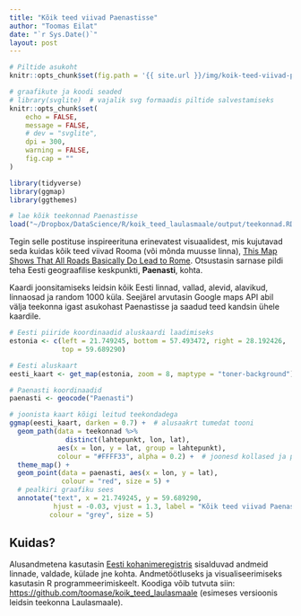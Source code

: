 ```yaml
---
title: "Kõik teed viivad Paenastisse"
author: "Toomas Eilat"
date: "`r Sys.Date()`"
layout: post
---
```


```r
# Piltide asukoht
knitr::opts_chunk$set(fig.path = '{{ site.url }}/img/koik-teed-viivad-paenastisse-')
```

```r
# graafikute ja koodi seaded
# library(svglite)  # vajalik svg formaadis piltide salvestamiseks
knitr::opts_chunk$set(
    echo = FALSE, 
    message = FALSE,
    # dev = "svglite",
    dpi = 300,
    warning = FALSE,
    fig.cap = ""
)
```

```r
library(tidyverse)
library(ggmap)
library(ggthemes)

# lae kõik teekonnad Paenastisse
load("~/Dropbox/DataScience/R/koik_teed_laulasmaale/output/teekonnad.RData")
```

Tegin selle postituse inspireerituna erinevatest visuaalidest, mis kujutavad seda kuidas kõik teed viivad Rooma (või mõnda muusse linna), [This Map Shows That All Roads Basically Do Lead to Rome](https://www.citylab.com/design/2015/12/this-map-shows-that-all-roads-basically-do-lead-to-rome/420093/). Otsustasin sarnase pildi teha Eesti geograafilise keskpunkti, __Paenasti__, kohta.

Kaardi joonsitamiseks leidsin kõik Eesti linnad, vallad, alevid, alavikud, linnaosad ja random 1000 küla. Seejärel arvutasin Google maps API abil välja teekonna igast asukohast Paenastisse ja saadud teed kandsin ühele kaardile.

```r

# Eesti piiride koordinaadid aluskaardi laadimiseks
estonia <- c(left = 21.749245, bottom = 57.493472, right = 28.192426, 
             top = 59.689290)

# Eesti aluskaart
eesti_kaart <- get_map(estonia, zoom = 8, maptype = "toner-background")

# Paenasti koordinaadid
paenasti <- geocode("Paenasti")

# joonista kaart kõigi leitud teekondadega
ggmap(eesti_kaart, darken = 0.7) +  # alusaakrt tumedat tooni 
  geom_path(data = teekonnad %>% 
              distinct(lahtepunkt, lon, lat), 
            aes(x = lon, y = lat, group = lahtepunkt),
            colour = "#FFFF33", alpha = 0.2) +  # joonesd kollased ja peenikesed
  theme_map() +
  geom_point(data = paenasti, aes(x = lon, y = lat),
             colour = "red", size = 5) +
  # pealkiri graafiku sees
  annotate("text", x = 21.749245, y = 59.689290,
           hjust = -0.03, vjust = 1.3, label = "Kõik teed viivad Paenastisse",
          colour = "grey", size = 5)
```


## Kuidas?
Alusandmetena kasutasin [Eesti kohanimeregistris](http://xgis.maaamet.ee/knravalik/) sisalduvad andmeid linnade, valdade, külade jne kohta. Andmetöötluseks ja visualiseerimiseks kasutasin R programmeerimiskeelt. Koodiga võib tutvuta siin: [https://github.com/toomase/koik_teed_laulasmaale](https://github.com/toomase/koik_teed_laulasmaale) (esimeses versioonis leidsin teekonna Laulasmaale).